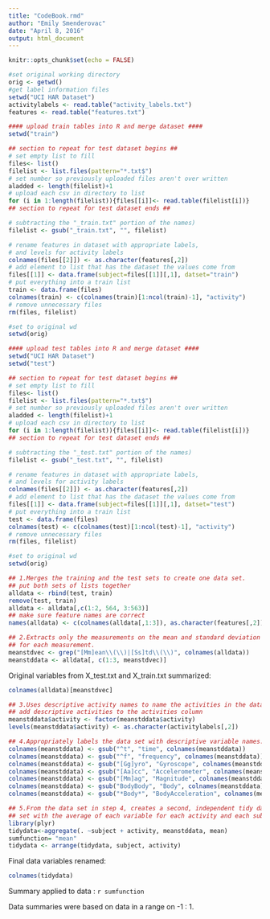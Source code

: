 ```yaml
---
title: "CodeBook.rmd"
author: "Emily Smenderovac"
date: "April 8, 2016"
output: html_document
---
```


```r
knitr::opts_chunk$set(echo = FALSE)
```


```r
#set original working directory
orig <- getwd()
#get label information files
setwd("UCI HAR Dataset")
activitylabels <- read.table("activity_labels.txt")
features <- read.table("features.txt")

#### upload train tables into R and merge dataset ####
setwd("train")

## section to repeat for test dataset begins ##
# set empty list to fill
files<- list()
filelist <- list.files(pattern="*.txt$")
# set number so previously uploaded files aren't over written
aladded <- length(filelist)+1
# upload each csv in directory to list
for (i in 1:length(filelist)){files[[i]]<- read.table(filelist[i])}
## section to repeat for test dataset ends ##

# subtracting the "_train.txt" portion of the names)
filelist <- gsub("_train.txt", "", filelist)

# rename features in dataset with appropriate labels, 
# and levels for activity labels
colnames(files[[2]]) <- as.character(features[,2])
# add element to list that has the dataset the values come from
files[[1]] <- data.frame(subject=files[[1]][,1], datset="train")
# put everything into a train list
train <- data.frame(files)
colnames(train) <- c(colnames(train)[1:ncol(train)-1], "activity")
# remove unnecessary files
rm(files, filelist)

#set to original wd
setwd(orig)

#### upload test tables into R and merge dataset ####
setwd("UCI HAR Dataset")
setwd("test")

## section to repeat for test dataset begins ##
# set empty list to fill
files<- list()
filelist <- list.files(pattern="*.txt$")
# set number so previously uploaded files aren't over written
aladded <- length(filelist)+1
# upload each csv in directory to list
for (i in 1:length(filelist)){files[[i]]<- read.table(filelist[i])}
## section to repeat for test dataset ends ##

# subtracting the "_test.txt" portion of the names)
filelist <- gsub("_test.txt", "", filelist)

# rename features in dataset with appropriate labels, 
# and levels for activity labels
colnames(files[[2]]) <- as.character(features[,2])
# add element to list that has the dataset the values come from
files[[1]] <- data.frame(subject=files[[1]][,1], datset="test")
# put everything into a train list
test <- data.frame(files)
colnames(test) <- c(colnames(test)[1:ncol(test)-1], "activity")
# remove unnecessary files
rm(files, filelist)

#set to original wd
setwd(orig)

```


```r
## 1.Merges the training and the test sets to create one data set.
## put both sets of lists together
alldata <- rbind(test, train)
remove(test, train)
alldata <- alldata[,c(1:2, 564, 3:563)]
## make sure feature names are correct
names(alldata) <- c(colnames(alldata[,1:3]), as.character(features[,2]))
```


```r
## 2.Extracts only the measurements on the mean and standard deviation 
## for each measurement. 
meanstdvec <- grep("[Mm]ean\\(\\)|[Ss]td\\(\\)", colnames(alldata))
meanstddata <- alldata[, c(1:3, meanstdvec)]
```

Original variables from X_test.txt and X_train.txt summarized: 

```r
colnames(alldata)[meanstdvec]
```

```r
## 3.Uses descriptive activity names to name the activities in the data set
## add descriptive activities to the activities column
meanstddata$activity <- factor(meanstddata$activity)
levels(meanstddata$activity) <- as.character(activitylabels[,2])
```

```r
## 4.Appropriately labels the data set with descriptive variable names.
colnames(meanstddata) <- gsub("^t", "time", colnames(meanstddata))
colnames(meanstddata) <- gsub("^f", "frequency", colnames(meanstddata))
colnames(meanstddata) <- gsub("[Gg]yro", "Gyroscope", colnames(meanstddata))
colnames(meanstddata) <- gsub("[Aa]cc", "Accelerometer", colnames(meanstddata))
colnames(meanstddata) <- gsub("[Mm]ag", "Magnitude", colnames(meanstddata))
colnames(meanstddata) <- gsub("BodyBody", "Body", colnames(meanstddata))
colnames(meanstddata) <- gsub("*Body*", "BodyAcceleration", colnames(meanstddata))

## 5.From the data set in step 4, creates a second, independent tidy data 
## set with the average of each variable for each activity and each subject.
library(plyr)
tidydata<-aggregate(. ~subject + activity, meanstddata, mean)
sumfunction= "mean"
tidydata <- arrange(tidydata, subject, activity)
```
Final data variables renamed:
```r
colnames(tidydata)
```
Summary applied to data :  `r sumfunction`

Data summaries were based on data in a range on -1 : 1.






